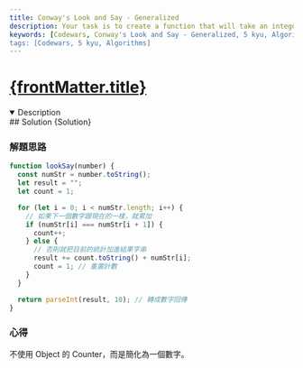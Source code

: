 ```yaml
---
title: Conway's Look and Say - Generalized
description: Your task is to create a function that will take an integer and return the result of the look-and-say function on that integer. This should be a general function that takes as input any positive integer, and returns an integer; inputs are not limited to the sequence which starts with "1".
keywords: [Codewars, Conway's Look and Say - Generalized, 5 kyu, Algorithms]
tags: [Codewars, 5 kyu, Algorithms]
---
```


# [{frontMatter.title}](https://www.codewars.com/kata/530045e3c7c0f4d3420001af/train/javascript)


<DifficultyBadge kyu={5} />

<Tabs>
  <TabItem value="description" label="題目描述" default>
    <details open>
      <summary>Description</summary>
        <Description />
        <Examples />
    </details> 
  </TabItem>

  <TabItem value="solution" label="解答">
   ## Solution
    <CodeBlock language="js">{Solution}</CodeBlock>
  </TabItem>
</Tabs>

### 解題思路

```js
function lookSay(number) {
  const numStr = number.toString();
  let result = "";
  let count = 1;

  for (let i = 0; i < numStr.length; i++) {
    // 如果下一個數字跟現在的一樣，就累加
    if (numStr[i] === numStr[i + 1]) {
      count++;
    } else {
      // 否則就把目前的統計加進結果字串
      result += count.toString() + numStr[i];
      count = 1; // 重置計數
    }
  }

  return parseInt(result, 10); // 轉成數字回傳
}
```

### 心得

不使用 Object 的 Counter，而是簡化為一個數字。
